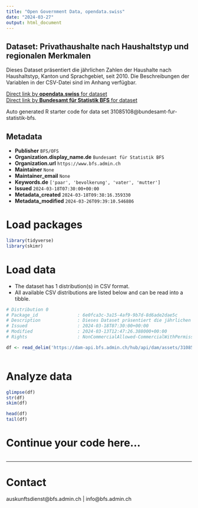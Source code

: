 ```yaml
---
title: "Open Government Data, opendata.swiss"
date: "2024-03-27"
output: html_document
---
```


## Dataset: Privathaushalte nach Haushaltstyp und regionalen Merkmalen

Dieses Dataset präsentiert die jährlichen Zahlen der Haushalte nach Haushaltstyp, Kanton und Sprachgebiet, seit 2010. Die Beschreibungen der Variablen in der CSV-Datei sind im Anhang verfügbar.

[Direct link by **opendata.swiss** for dataset](https://opendata.swiss/de/dataset/privathaushalte-nach-haushaltstyp-und-regionalen-merkmalen)<br>
[Direct link by **Bundesamt für Statistik BFS** for dataset](https://www.bfs.admin.ch/asset/de/ts-x-40.02.01.02.01)

Auto generated R starter code for data set 31085108@bundesamt-fur-statistik-bfs.

## Metadata

- **Publisher** `BFS/OFS`
- **Organization.display_name.de** `Bundesamt für Statistik BFS`
- **Organization.url** `https://www.bfs.admin.ch`
- **Maintainer** `None`
- **Maintainer_email** `None`
- **Keywords.de** `['paar', 'bevolkerung', 'vater', 'mutter']`
- **Issued** `2024-03-18T07:30:00+00:00`
- **Metadata_created** `2024-03-18T09:38:16.359330`
- **Metadata_modified** `2024-03-26T09:39:10.546886`


# Load packages

```r

library(tidyverse)
library(skimr)

```

# Load data

-   The dataset has 1 distribution(s) in CSV format.
-   All available CSV distributions are listed below and can be read into a tibble.

```r

# Distribution 0
# Package_id               : 6e0fca3c-3a15-4af9-9b7d-8d6ade2dae5c
# Description              : Dieses Dataset präsentiert die jährlichen Zahlen der Haushalte nach Haushaltstyp, Kanton und Sprachgebiet, seit 2010. Die Beschreibungen der Variablen in der CSV-Datei sind im Anhang verfügbar.
# Issued                   : 2024-03-18T07:30:00+00:00
# Modified                 : 2024-03-13T12:47:26.388000+00:00
# Rights                   : NonCommercialAllowed-CommercialWithPermission-ReferenceRequired

df <- read_delim('https://dam-api.bfs.admin.ch/hub/api/dam/assets/31085118/master')



```

# Analyze data

```r

glimpse(df)
str(df)
skim(df)

head(df)
tail(df)

```

# Continue your code here...

```r

```

------------------------------------------------------------------------

# Contact

auskunftsdienst@bfs.admin.ch | info@bfs.admin.ch
